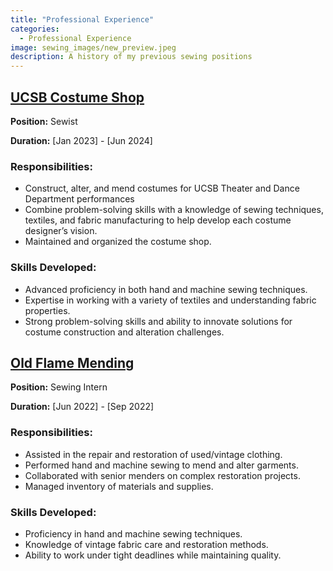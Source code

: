 ```yaml
---
title: "Professional Experience"
categories:
  - Professional Experience
image: sewing_images/new_preview.jpeg
description: A history of my previous sewing positions
---
```


## **[UCSB Costume Shop](https://www.theaterdance.ucsb.edu)**
**Position:** Sewist

**Duration:** [Jan 2023] - [Jun 2024]  

### Responsibilities:
- Construct, alter, and mend costumes for UCSB Theater and Dance Department performances
- Combine problem-solving skills with a knowledge of sewing techniques, textiles, and fabric manufacturing to help develop each costume designer’s vision. 
- Maintained and organized the costume shop.


### Skills Developed:
- Advanced proficiency in both hand and machine sewing techniques.
- Expertise in working with a variety of textiles and understanding fabric properties.
- Strong problem-solving skills and ability to innovate solutions for costume construction and alteration challenges.


## **[Old Flame Mending](https://www.oldflamemending.com)**  
**Position:** Sewing Intern  

**Duration:** [Jun 2022] - [Sep 2022]  

### Responsibilities:
- Assisted in the repair and restoration of used/vintage clothing.
- Performed hand and machine sewing to mend and alter garments.
- Collaborated with senior menders on complex restoration projects.
- Managed inventory of materials and supplies.


### Skills Developed:
- Proficiency in hand and machine sewing techniques.
- Knowledge of vintage fabric care and restoration methods.
- Ability to work under tight deadlines while maintaining quality.


